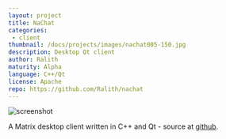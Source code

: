 ```yaml
---
layout: project
title: NaChat
categories: 
 - client
thumbnail: /docs/projects/images/nachat005-150.jpg
description: Desktop Qt client
author: Ralith
maturity: Alpha
language: C++/Qt
license: Apache
repo: https://github.com/Ralith/nachat
---
```


![screenshot](/docs/projects/images/nachat005.jpg "{{ page.title }}")

A Matrix desktop client written in C++ and Qt - source at [github](https://github.com/Ralith/nachat).


